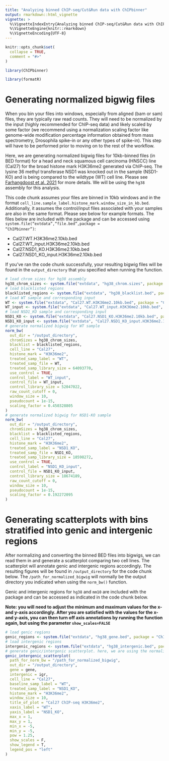 ```yaml
---
title: "Analyzing binned ChIP-seq/Cut&Run data with ChIPbinner"
output: rmarkdown::html_vignette
vignette: >
  %\VignetteIndexEntry{Analyzing binned ChIP-seq/Cut&Run data with ChIPbinner}
  %\VignetteEngine{knitr::rmarkdown}
  %\VignetteEncoding{UTF-8}
---
```


```r
knitr::opts_chunk$set(
  collapse = TRUE,
  comment = "#>"
)
```

```r
library(ChIPbinner)
```

```r
library(formatR)
```

# Generating normalized bigwig files

When you bin your files into windows, especially from aligned (bam or sam) files, they are typically raw read counts. They will need to be normalized by the input (highly recommended for ChIP-seq data) and likely scaled by some factor (we recommend using a normalization scaling factor like genome-wide modification percentage information obtained from mass spectrometry, Drosophila spike-in or any other types of spike-in). This step will have to be performed prior to moving on to the rest of the workflow.

Here, we are generating normalized bigwig files for 10kb-binned files (in BED format) for a head and neck squamous cell carcinoma (HNSCC) line (Cal27) for the broad histone mark H3K36me2 generated via ChIP-seq. The lysine 36 methyl transferase NSD1 was knocked out in the sample (NSD1-KO) and is being compared to the wildtype (WT) cell line. Please see
<a href="https://www.sciencedirect.com/science/article/pii/S2211124721000826?via%3Dihub">Farhangdoost et al. 2021</a> for more details. We will be using the <code>hg38</code> assembly for this analysis. 

This code chunk assumes your files are binned in 10kb windows and in the format <code>cell_line.sample_label.histone_mark.window_size_in_kb.bed</code>. Additionally, it assumes the control/input files associated with your samples are also in the same format. Please see below for example formats. The files below are included with the package and can be accessed using <code>system.file("extdata","file.bed",package = "ChIPbinner")</code>:
<ul>
<li> Cal27.WT.H3K36me2.10kb.bed</li>
<li> Cal27.WT_input.H3K36me2.10kb.bed</li>
<li> Cal27.NSD1_KO.H3K36me2.10kb.bed</li>
<li> Cal27.NSD1_KO_input.H3K36me2.10kb.bed</li>
</ul>

If you've ran the code chunk successfully, your resulting bigwig files will be found in the <code>output_directory</code> that you specified when running the function.
```r
# load chrom sizes for hg38 assembly
hg38_chrom_sizes <- system.file("extdata", "hg38_chrom.sizes", package = "ChIPbinner")
# load blacklisted regions
blacklisted_regions <- system.file("extdata", "hg38_blacklist.bed", package = "ChIPbinner")
# load WT sample and corresponding input
WT <- system.file("extdata", "Cal27.WT.H3K36me2.10kb.bed", package = "ChIPbinner")
WT_input <- system.file("extdata", "Cal27.WT_input.H3K36me2.10kb.bed", package = "ChIPbinner")
# load NSD1_KO sample and corresponding input
NSD1_KO <- system.file("extdata", "Cal27.NSD1_KO.H3K36me2.10kb.bed", package = "ChIPbinner")
NSD1_KO_input <- system.file("extdata", "Cal27.NSD1_KO_input.H3K36me2.10kb.bed", package = "ChIPbinner")
# generate normalized bigwig for WT sample
norm_bw(
  out_dir = "/output_directory",
  chromSizes = hg38_chrom_sizes,
  blacklist = blacklisted_regions,
  cell_line = "Cal27",
  histone_mark = "H3K36me2",
  treated_samp_label = "WT",
  treated_samp_file = WT,
  treated_samp_library_size = 64093770,
  use_control = TRUE,
  control_label = "WT_input",
  control_file = WT_input,
  control_library_size = 52047022,
  raw_count_cutoff = 0,
  window_size = 10,
  pseudocount = 1e-15,
  scaling_factor = 0.450328805
)
# generate normalized bigwig for NSD1-KO sample
norm_bw(
  out_dir = "/output_directory",
  chromSizes = hg38_chrom_sizes,
  blacklist = blacklisted_regions,
  cell_line = "Cal27",
  histone_mark = "H3K36me2",
  treated_samp_label = "NSD1_KO",
  treated_samp_file = NSD1_KO,
  treated_samp_library_size = 18598272,
  use_control = TRUE,
  control_label = "NSD1_KO_input",
  control_file = NSD1_KO_input,
  control_library_size = 18674189,
  raw_count_cutoff = 0,
  window_size = 10,
  pseudocount = 1e-15,
  scaling_factor = 0.192272095
)
```

# Generating scatterplots with bins stratified into genic and intergenic regions

After normalizing and converting the binned BED files into bigwigs, we can read them in and generate a scatterplot comparing two cell lines. The scatterplot will annotate genic and intergenic regions accordingly. The resulting figures will be found in <code>/output_directory</code> for the code chunk below. The <code>/path_for_normalized_bigwig</code> will normally be the output directory you indicated when using the <code>norm_bw()</code> function. 

Genic and intergenic regions for <code>hg38</code> and <code>mm10</code> are included with the package and can be accessed as indicated in the code chunk below. 

<b> Note: you will need to adjust the minimum and maximum values for the x- and y-axis accordingly. After you are satisfied with the values for the x- and y-axis, you can then turn off axis annotations by running the function again, but using the parameter <code>show_scales=FALSE</code></b>
```r
# load genic regions
genic_regions <- system.file("extdata", "hg38_gene.bed", package = "ChIPbinner")
# load intergenic regions
intergenic_regions <- system.file("extdata", "hg38_intergenic.bed", package = "ChIPbinner")
# generate genic/intergenic scatterplot. here, we are using the normalized bigwigs generated from the previous section. Hence, we will need to indicate the directory where these bigwigs are found.
genic_intergenic_scatterplot(
  path_for_norm_bw = "/path_for_normalized_bigwig",
  out_dir = "/output_directory",
  gene = gene,
  intergenic = igr,
  cell_line = "Cal27",
  baseline_samp_label = "WT",
  treated_samp_label = "NSD1_KO",
  histone_mark = "H3K36me2",
  window_size = 10,
  title_of_plot = "Cal27 ChIP-seq H3K36me2",
  xaxis_label = "WT",
  yaxis_label = "NSD1_KO",
  max_x = 1,
  max_y = 1,
  min_x = -5,
  min_y = -5,
  pow = 1.25,
  show_scales = F,
  show_legend = T,
  legend_pos = "left"
)
```

